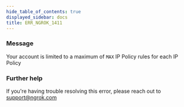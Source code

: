 ```yaml
---
hide_table_of_contents: true
displayed_sidebar: docs
title: ERR_NGROK_1411
---
```


### Message

Your account is limited to a maximum of `MAX` IP Policy rules for each IP Policy

<ErrorDetails />

### Further help

If you're having trouble resolving this error, please reach out to [support@ngrok.com](mailto:support@ngrok.com?subject=Help%20with%20ERR_NGROK_1411)
